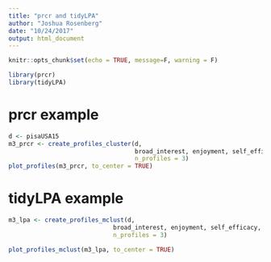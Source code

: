 ```yaml
---
title: "prcr and tidyLPA"
author: "Joshua Rosenberg"
date: "10/24/2017"
output: html_document
---
```


```r
knitr::opts_chunk$set(echo = TRUE, message=F, warning = F)
```

```r
library(prcr)
library(tidyLPA)
```

# prcr example

```r
d <- pisaUSA15
m3_prcr <- create_profiles_cluster(d, 
                                   broad_interest, enjoyment, self_efficacy,
                                   n_profiles = 3)
plot_profiles(m3_prcr, to_center = TRUE)
```

# tidyLPA example

```r
m3_lpa <- create_profiles_mclust(d, 
                             broad_interest, enjoyment, self_efficacy,
                             n_profiles = 3)

plot_profiles_mclust(m3_lpa, to_center = TRUE)
```